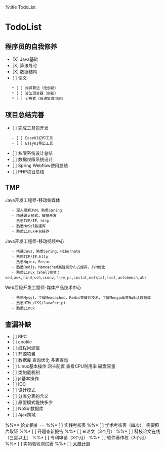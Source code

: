 %title TodoList
= TodoList =
== 程序员的自我修养 ==
* [X] Java基础
* [X] 算法导论
* [X] 数据结构
* [ ] 论文
    * [ ] 推荐算法（无创新）
    * [ ] 算法混合器（创新）
    * [ ] 分布式（系统集成创新）
== 项目总结完善 ==
* [ ] 完成工具包开发
    - [ ] EasyUI打印工具
    - [ ] EasyUI导出工具
* [ ] 权限系统设计总结    
* [ ] 数据权限系统设计
* [ ] Spring Webflow使用总结
* [ ] PHP项目总结

== TMP ==
Java开发工程师-移动新媒体
    - 深入理解JVM，熟悉Spring
    - 精通设计模式，敏捷开发
    - 熟悉TCP/IP，http
    - 熟悉MySql数据库
    - 熟悉Linux平台操作
Java开发工程师-移动视频中心
    - 精通Java，熟悉Spring，Hibernate
    - 熟悉TCP/IP,http
    - 熟悉Nginx，Resin
    - 熟悉Redis，Memcached高性能分布式缓存，JVM优化
    - 熟悉Linux（Shell命令：sed,awk,find,ssh,iconv,free,ps,iostat,netstat,lsof,autobench,ab）
Web后段开发工程师-媒体产品技术中心
    - 熟悉Mysql，了解Memcached，Redis等缓存技术，了解Mongodb等NoSql数据库
    - 熟悉HTML/CSS/JavaScript
    - 熟悉Linux
== 查漏补缺 == 
* [ ] RPC
* [ ] cookie
* [ ] 线程间通信
* [ ] 开源项目
* [ ] 数据库 查询优化 多表查询
* [ ] Linux基本操作 网卡配置 查看CPU利用率 磁盘容量
* [ ] 类加载机制
* [ ] js基本操作
* [ ] IOC
* [ ] 设计模式
* [ ] 分库分表的含义
* [ ] 原型模式能快多少
* [ ] NoSql数据库
* [ ] Ajax跨域

%%== 论文相关 ==
%%* [ ] 实践考核表
%%* [ ] 学术考核表（四次），需要照片取证
%%* [ ] 开题查新报告
%%* [ ] ei论文（3个月）
%%* [ ] 科技论文在线（三星以上）
%%* [ ] 专利申请（3个月）
%%* [ ] 软件著作权（3个月）
%%* [ ] 实物验收测试表
%%* [ ] [[plan|大概计划]]
